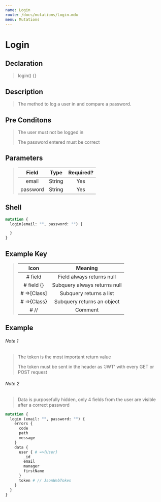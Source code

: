 ```yaml
---
name: Login
route: /docs/mutations/Login.mdx
menu: Mutations
---
```


# Login

## Declaration

> login() {}

## Description

> The method to log a user in and compare a password.

## Pre Conditons

> The user must not be logged in
>
> The password entered must be correct

## Parameters

> | Field | Type  | Required? |
> |:-:|:-:|:-:|
> | email | String | Yes |
> | password | String | Yes |

## Shell 

```graphql
mutation {
  login(email: "", password: "") {

  }
}
```

## Example Key

> | Icon | Meaning  |
> |:-:|:-:|
> | # field  | Field always returns null |
> | # field {}  | Subquery always returns null |
> | # =>[Class]  | Subquery returns a list  |
> | # =>{Class}  | Subquery returns an object  |
> | # //  | Comment  |

## Example

###### Note 1

> The token is the most important return value
> 
> The token must be sent in the header as 'JWT' with every GET or POST request

###### Note 2

> Data is purposefully hidden, only 4 fields from the user are visible after a correct password

```graphql
mutation {
  login (email: "", password: "") {
    errors {
      code
      path
      message
    }
    data {
      user { # =>{User}
        _id
        email	
        manager
        firstName
      }
      token # // JsonWebToken
    }
  }
}
```